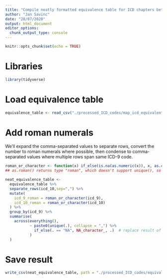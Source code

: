 ```yaml
---
title: "Compile neatly formatted equivalence table for ICD chapters between ICD-9 and ICD-10"
author: "Jan Savinc"
date: "28/07/2020"
output: html_document
editor_options: 
  chunk_output_type: console
---
```


```r
knitr::opts_chunk$set(echo = TRUE)
```

# Libraries

```r
library(tidyverse)
```

# Load equivalence table

```r
equivalence_table <- read_csv("./processed_ICD_codes/map_icd_equivalent_chapters.csv", col_types = "cc")
```

# Add roman numerals

We'll expand the comma-separated values to separate rows, convert the number to roman numerals where possible, then condense to comma-separated values where multiple rows span same ICD-9 code.

```r
roman_or_character <- function(x) if_else(is.na(as.numeric(x)), x, as.character(as.roman(x)))
## as.roman() returns type "roman", which doesn't support unique(), so we convert to character from roman

neat_equivalence_table <-
  equivalence_table %>%
  separate_rows(icd_10,sep=",") %>%
  mutate(
    icd_9_roman = roman_or_character(icd_9),
    icd_10_roman = roman_or_character(icd_10)
  ) %>%
  group_by(icd_9) %>%
  summarise(
    across(everything(),
           ~ paste0(unique(.), collapse = ",") %>% 
             if_else(. == "NA", NA_character_, .)  # replace result of pasting "NA" with NA
           )
  )
```

# Save result

```r
write_csv(neat_equivalence_table, path = "./processed_ICD_codes/equivalent_chapters_icd_9_and_10.csv")
```